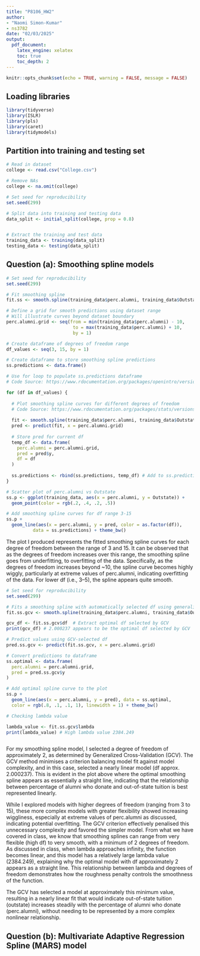 ```yaml
---
title: "P8106_HW2"
author:
- "Naomi Simon-Kumar"
- ns3782
date: "02/03/2025"
output:
  pdf_document:
    latex_engine: xelatex
    toc: true
    toc_depth: 2
---
```


```r

knitr::opts_chunk$set(echo = TRUE, warning = FALSE, message = FALSE)

```

## Loading libraries

```r

library(tidyverse)
library(ISLR)
library(pls)
library(caret)
library(tidymodels)

```

## Partition into training and testing set

```r

# Read in dataset
college <- read.csv("College.csv")

# Remove NAs
college <- na.omit(college)

# Set seed for reproducibility
set.seed(299)

# Split data into training and testing data
data_split <- initial_split(college, prop = 0.8)


# Extract the training and test data
training_data <- training(data_split)
testing_data <- testing(data_split)

```


## Question (a): Smoothing spline models


```r

# Set seed for reproducibility
set.seed(299)

# Fit smoothing spline
fit.ss <- smooth.spline(training_data$perc.alumni, training_data$Outstate)

# Define a grid for smooth predictions using dataset range
# Will illustrate curves beyond dataset boundary 
perc.alumni.grid <- seq(from = min(training_data$perc.alumni) - 10, 
                         to = max(training_data$perc.alumni) + 10, 
                         by = 1)

# Create dataframe of degrees of freedom range
df_values <- seq(3, 15, by = 1)

# Create dataframe to store smoothing spline predictions
ss.predictions <- data.frame()

# Use for loop to populate ss.predictions dataframe
# Code Source: https://www.rdocumentation.org/packages/openintro/versions/2.4.0/topics/loop

for (df in df_values) {
  
  # Plot smoothing spline curves for different degrees of freedom 
  # Code Source: https://www.rdocumentation.org/packages/stats/versions/3.6.2/topics/smooth.spline
  
  fit <- smooth.spline(training_data$perc.alumni, training_data$Outstate, df = df)
  pred <- predict(fit, x = perc.alumni.grid)
  
  # Store pred for current df
  temp_df <- data.frame(
    perc.alumni = perc.alumni.grid,
    pred = pred$y,
    df = df
  )
  
  ss.predictions <- rbind(ss.predictions, temp_df) # Add to ss.predictions
}

# Scatter plot of perc.alumni vs Outstate
ss.p <- ggplot(training_data, aes(x = perc.alumni, y = Outstate)) +
  geom_point(color = rgb(.2, .4, .2, .5))

# Add smoothing spline curves for df range 3-15
ss.p +
  geom_line(aes(x = perc.alumni, y = pred, color = as.factor(df)), 
          data = ss.predictions) + theme_bw()

```

The plot I produced represents the fitted smoothing spline curves for each degree of freedom between the range of 3 and 15. It can be observed that as the degrees of freedom increases over this range, the smoothing spline goes from underfitting, to overfitting of the data. Specifically, as the degrees of freedom increases beyond ~10, the spline curve becomes highly wiggly, particularly at extreme values of perc.alumni, indicating overfitting of the data.
For lower df (i.e., 3–5), the spline appears quite smooth.

```r

# Set seed for reproducibility
set.seed(299)

# Fits a smoothing spline with automatically selected df using generalized cross-validation
fit.ss.gcv <- smooth.spline(training_data$perc.alumni, training_data$Outstate)

gcv_df <- fit.ss.gcv$df  # Extract optimal df selected by GCV
print(gcv_df) # 2.000237 appears to be the optimal df selected by GCV

# Predict values using GCV-selected df
pred.ss.gcv <- predict(fit.ss.gcv, x = perc.alumni.grid)

# Convert predictions to dataframe
ss.optimal <- data.frame(
  perc.alumni = perc.alumni.grid,
  pred = pred.ss.gcv$y
)

# Add optimal spline curve to the plot
ss.p +
  geom_line(aes(x = perc.alumni, y = pred), data = ss.optimal,
  color = rgb(.8, .1, .1, 1), linewidth = 1) + theme_bw()

# Checking lambda value

lambda_value <- fit.ss.gcv$lambda
print(lambda_value) # High lambda value 2384.249



```

For my smoothing spline model, I selected a degree of freedom of approximately 2, as determined by Generalized Cross-Validation (GCV). The GCV method minimises a criterion balancing model fit against model complexity, and in this case, selected a nearly linear model (df approx. 2.000237). This is evident in the plot above where the optimal smoothing spline appears as essentially a straight line, indicating that the relationship between percentage of alumni who donate and out-of-state tuition is best represented linearly. 

While I explored models with higher degrees of freedom (ranging from 3 to 15), these more complex models with greater flexibility showed increasing wiggliness, especially at extreme values of perc.alumni as discussed, indicating potential overfitting. The GCV criterion effectively penalised this unnecessary complexity and favored the simpler model. 
From what we have covered in class, we know that smoothing splines can range from very flexible (high df) to very smooth, with a minimum of 2 degrees of freedom.  As discussed in class, when lambda approaches infinity, the function becomes linear, and this model has a relatively large lambda value (2384.249), explaining why the optimal model with df approximately 2 appears as a straight line. This relationship between lambda and degrees of freedom demonstrates how the roughness penalty controls the smoothness of the function.

The GCV has selected a model at approximately this minimum value, resulting in a nearly linear fit that would indicate out-of-state tuition (outstate) increases steadily with the percentage of alumni who donate (perc.alumni), without needing to be represented by a more complex nonlinear relationship.



## Question (b): Multivariate Adaptive Regression Spline (MARS) model

```r


```




